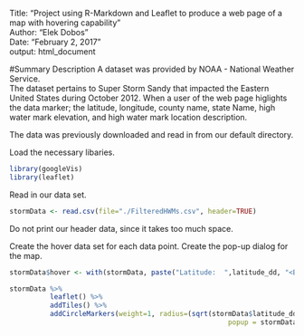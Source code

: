 
Title: "Project using R-Markdown and Leaflet to produce a web page of a map with hovering capability"<BR>
Author: "Elek Dobos"<BR>
Date: "February 2, 2017"<BR>
output: html_document<BR>

#Summary Description
A dataset was provided by NOAA - National Weather Service.  
The dataset pertains to Super Storm Sandy that impacted the Eastern United States during October 2012.
When a user of the web page higlights the data marker; the latitude, longitude, county name, state Name,
high water mark elevation, and high water mark location description.


The data was previously downloaded and read in from our default directory.

Load the necessary libaries.
```r
library(googleVis)
library(leaflet)
```

Read in our data set.
```r
stormData <- read.csv(file="./FilteredHWMs.csv", header=TRUE) 
```
Do not print our header data, since it takes too much space.
<!-- head(stormData) -->

Create the hover data set for each data point. Create the pop-up dialog for the map.
```r
stormData$hover <- with(stormData, paste("Latitude:  ",latitude_dd, "<BR>", "Longitude:  ",longitude_dd , "<BR>", "County Name:  ",countyName, "<BR>", "State Name:  ",stateName, "<BR>", "High Water Mark Elevation:  ",elev_ft, "<BR>", "High Water Mark Location Description:  ",hwm_locationdescription))

stormData %>%
          leaflet() %>%
          addTiles() %>%
          addCircleMarkers(weight=1, radius=(sqrt(stormData$latitude_dd))/2,
                                                      popup = stormData$hover)
```
